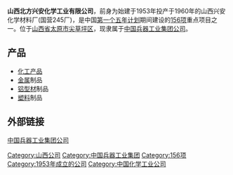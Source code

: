 '''山西北方兴安化学工业有限公司'''，前身为始建于1953年投产于1960年的山西兴安化学材料厂(国营245厂)，是中国[[第一个五年计划|第一个五年计划]]期间建设的[[156项|156项]]重点项目之一。位于[[山西省|山西省]][[太原市|太原市]][[尖草坪区|尖草坪区]]，现隶属于[[中国兵器工业集团公司|中国兵器工业集团公司]]。

== 产品 ==
*[[化工产品|化工产品]]
*[[金属|金属]]制品
*[[铝型材|铝型材]]制品
*[[塑料|塑料]]制品

== 外部链接 ==
[https://web.archive.org/web/20090425115218/http://www.cngc.com.cn/ 中国兵器工业集团公司]

{{156项重点工程}}

[[Category:山西公司|Category:山西公司]]
[[Category:中国兵器工业集团|Category:中国兵器工业集团]]
[[Category:156项|Category:156项]]
[[Category:1953年成立的公司|Category:1953年成立的公司]]
[[Category:中国化学工业公司|Category:中国化学工业公司]]